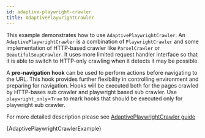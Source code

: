 ```yaml
---
id: adaptive-playwright-crawler
title: AdaptivePlaywrightCrawler
---
```




This example demonstrates how to use <ApiLink to="class/AdaptivePlaywrightCrawler">`AdaptivePlaywrightCrawler`</ApiLink>. An <ApiLink to="class/AdaptivePlaywrightCrawler">`AdaptivePlaywrightCrawler`</ApiLink> is a combination of <ApiLink to="class/PlaywrightCrawler">`PlaywrightCrawler`</ApiLink> and some implementation of HTTP-based crawler like <ApiLink to="class/ParselCrawler">`ParselCrawler`</ApiLink> or <ApiLink to="class/BeautifulSoupCrawler">`BeautifulSoupCrawler`</ApiLink>.
It uses more limited request handler interface so that it is able to switch to HTTP-only crawling when it detects it may be possible.

A **pre-navigation hook** can be used to perform actions before navigating to the URL. This hook provides further flexibility in controlling environment and preparing for navigation. Hooks will be executed both for the pages crawled by HTTP-bases sub crawler and playwright based sub crawler. Use `playwright_only`=`True` to mark hooks that should be executed only for playwright sub crawler.

For more detailed description please see [AdaptivePlaywrightCrawler guide](/python/docs/guides/adaptive-playwright-crawler 'Network payload investigation.')

<CodeBlock className="language-python">
    {AdaptivePlaywrightCrawlerExample}
</CodeBlock>
